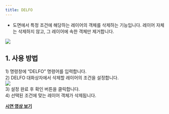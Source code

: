 ```yaml
---
title: DELFO
---
```



[image1]: ../../../../../assets/images/commands/delfo/image1.png
[image2]: ../../../../../assets/images/commands/delfo/image2.png

* 도면에서 특정 조건에 해당하는 레이어의 객체를 삭제하는 기능입니다. 레이어 자체는 삭제하지 않고, 그 레이어에 속한 객체만 제거합니다.

![][image1]

## **1\. 사용 방법**

1\) 명령창에 “DELFO” 명령어를 입력합니다.  
2\) DELFO 대화상자에서 삭제할 레이어의 조건을 설정합니다.  
![][image2]  
3\) 설정 완료 후 확인 버튼을 클릭합니다.  
4\) 선택된 조건에 맞는 레이어 객체가 삭제됩니다.

[**<Icon name="youtube" class="emoji"/> 시연 영상 보기**]() 